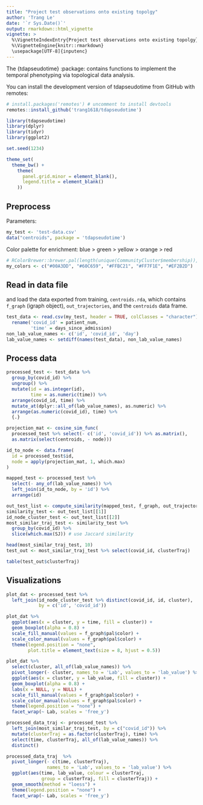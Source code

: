 ```yaml
---
title: "Project test observations onto existing topolgy"
author: 'Trang Le'
date: '`r Sys.Date()`'
output: rmarkdown::html_vignette
vignette: >
  %\VignetteIndexEntry{Project test observations onto existing topolgy}
  %\VignetteEngine{knitr::rmarkdown}
  \usepackage[UTF-8]{inputenc}
---
```


The {tdapseudotime} :package: contains functions to implement the temporal phenotyping via topological data analysis.

You can install the development version of tdapseudotime from GitHub with remotes:
```r
# install.packages('remotes') # uncomment to install devtools
remotes::install_github('trang1618/tdapseudotime')
```

```r
library(tdapseudotime)
library(dplyr)
library(tidyr)
library(ggplot2)

set.seed(1234)
```

```r
theme_set(
  theme_bw() + 
    theme(
      panel.grid.minor = element_blank(),
      legend.title = element_blank()
    ))
```

## Preprocess

Parameters:
```r
my_test <- 'test-data.csv'
data("centroids", package = 'tdapseudotime')
```

Color palette for enrichment: blue > green > yellow > orange > red
```r
# RColorBrewer::brewer.pal(length(unique(CommunityCluster$membership)), "Set1")
my_colors <- c("#00A3DD", "#60C659", "#FFBC21", "#FF7F1E", "#EF2B2D")
```

## Read in data file
and load the data exported from training, `centroids.rda`, which contains 
`f_graph` (igraph object), `out_trajectories`, and the `centroids` data frame.

```r
test_data <- read.csv(my_test, header = TRUE, colClasses = "character") %>% 
  rename('covid_id' = patient_num,
         'time' = days_since_admission)
non_lab_value_names <- c('id', 'covid_id', 'day')
lab_value_names <- setdiff(names(test_data), non_lab_value_names)


```

## Process data

```r
processed_test <- test_data %>% 
  group_by(covid_id) %>% 
  ungroup() %>% 
  mutate(id = as.integer(id),
         time = as.numeric(time)) %>% 
  arrange(covid_id, time) %>% 
  mutate_at(dplyr::all_of(lab_value_names), as.numeric) %>% 
  arrange(as.numeric(covid_id), time) %>% 
  {.}
```

```r
projection_mat <- cosine_sim_func(
  processed_test %>% select(- c('id', 'covid_id')) %>% as.matrix(), 
  as.matrix(select(centroids, - node)))

id_to_node <- data.frame(
  id = processed_test$id,
  node = apply(projection_mat, 1, which.max)
)
```

```r
mapped_test <- processed_test %>% 
  select(- any_of(lab_value_names)) %>% 
  left_join(id_to_node, by = 'id') %>% 
  arrange(id)

out_test_list <- compute_similarity(mapped_test, f_graph, out_trajectories)
similarity_test <- out_test_list[[1]]
id_node_cluster_test <- out_test_list[[2]]
most_similar_traj_test <- similarity_test %>%
  group_by(covid_id) %>%
  slice(which.max(SJ)) # use Jaccard similarity

head(most_similar_traj_test, 10)
test_out <- most_similar_traj_test %>% select(covid_id, clusterTraj)

table(test_out$clusterTraj)
```

## Visualizations

```r
plot_dat <- processed_test %>% 
  left_join(id_node_cluster_test %>% distinct(covid_id, id, cluster), 
            by = c('id', 'covid_id'))

plot_dat %>% 
  ggplot(aes(x = cluster, y = time, fill = cluster)) +
  geom_boxplot(alpha = 0.8) + 
  scale_fill_manual(values = f_graph$pal$color) + 
  scale_color_manual(values = f_graph$pal$color) +
  theme(legend.position = "none",
        plot.title = element_text(size = 8, hjust = 0.5))

plot_dat %>% 
  select(cluster, all_of(lab_value_names)) %>% 
  pivot_longer(- cluster, names_to = 'Lab', values_to = 'lab_value') %>% 
  ggplot(aes(x = cluster, y = lab_value, fill = cluster)) +
  geom_boxplot(alpha = 0.8) + 
  labs(x = NULL, y = NULL) +
  scale_fill_manual(values = f_graph$pal$color) + 
  scale_color_manual(values = f_graph$pal$color) +
  theme(legend.position = "none") +
  facet_wrap(~ Lab, scales = 'free_y')

processed_data_traj <- processed_test %>% 
  left_join(most_similar_traj_test, by = c("covid_id")) %>% 
  mutate(clusterTraj = as.factor(clusterTraj), time) %>%
  select(time, clusterTraj, all_of(lab_value_names)) %>% 
  distinct()
```

```r
processed_data_traj  %>% 
  pivot_longer(- c(time, clusterTraj), 
               names_to = 'Lab', values_to = 'lab_value') %>% 
  ggplot(aes(time, lab_value, colour = clusterTraj, 
             group = clusterTraj, fill = clusterTraj)) +
  geom_smooth(method = "loess") +
  theme(legend.position = "none") +
  facet_wrap(~ Lab, scales = 'free_y')
```
